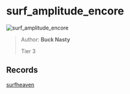 
# surf_amplitude_encore

![surf_amplitude_encore](https://raw.githubusercontent.com/Sayt123/SurfMapPics/Maps-and-bonuses/csgo/surf_amplitude_encore.jpg)

> Author: **Buck Nasty**
>
> Tier 3

## Records

[surfheaven](https://surfheaven.eu/map/surf_amplitude_encore)
